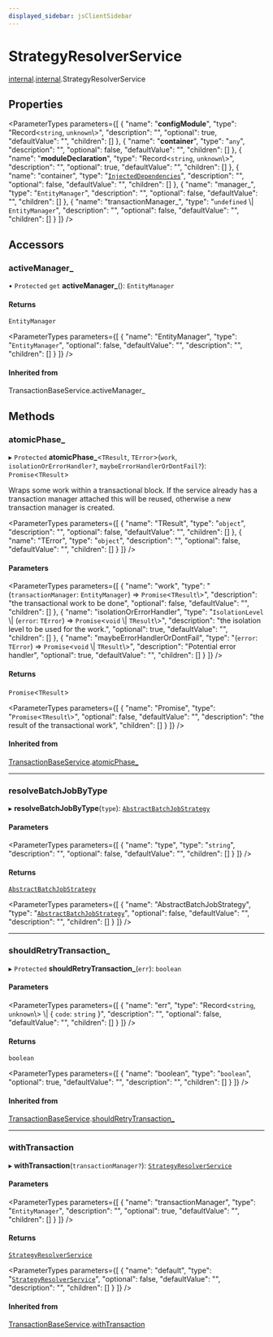 ```yaml
---
displayed_sidebar: jsClientSidebar
---
```



# StrategyResolverService

[internal](../../admin_discounts/modules/admin_discounts.internal.mdx).[internal](../modules/admin_discounts.internal.internal.mdx).StrategyResolverService

## Properties

<ParameterTypes parameters={[
  {
    "name": "__configModule__",
    "type": "Record<`string`, `unknown`\\>",
    "description": "",
    "optional": true,
    "defaultValue": "",
    "children": []
  },
  {
    "name": "__container__",
    "type": "`any`",
    "description": "",
    "optional": false,
    "defaultValue": "",
    "children": []
  },
  {
    "name": "__moduleDeclaration__",
    "type": "Record<`string`, `unknown`\\>",
    "description": "",
    "optional": true,
    "defaultValue": "",
    "children": []
  },
  {
    "name": "container",
    "type": "[`InjectedDependencies`](../../admin_discounts/modules/admin_discounts.internal.mdx#injecteddependencies-38)",
    "description": "",
    "optional": false,
    "defaultValue": "",
    "children": []
  },
  {
    "name": "manager_",
    "type": "`EntityManager`",
    "description": "",
    "optional": false,
    "defaultValue": "",
    "children": []
  },
  {
    "name": "transactionManager_",
    "type": "`undefined` \\| `EntityManager`",
    "description": "",
    "optional": false,
    "defaultValue": "",
    "children": []
  }
]} />

## Accessors

### activeManager\_

• `Protected` `get` **activeManager_**(): `EntityManager`

#### Returns

`EntityManager`

<ParameterTypes parameters={[
  {
    "name": "EntityManager",
    "type": "`EntityManager`",
    "optional": false,
    "defaultValue": "",
    "description": "",
    "children": []
  }
]} />

#### Inherited from

TransactionBaseService.activeManager\_

## Methods

### atomicPhase\_

▸ `Protected` **atomicPhase_**<`TResult`, `TError`\>(`work`, `isolationOrErrorHandler?`, `maybeErrorHandlerOrDontFail?`): `Promise`<`TResult`\>

Wraps some work within a transactional block. If the service already has
a transaction manager attached this will be reused, otherwise a new
transaction manager is created.

<ParameterTypes parameters={[
  {
    "name": "TResult",
    "type": "`object`",
    "description": "",
    "optional": false,
    "defaultValue": "",
    "children": []
  },
  {
    "name": "TError",
    "type": "`object`",
    "description": "",
    "optional": false,
    "defaultValue": "",
    "children": []
  }
]} />

#### Parameters

<ParameterTypes parameters={[
  {
    "name": "work",
    "type": "(`transactionManager`: `EntityManager`) => `Promise`<`TResult`\\>",
    "description": "the transactional work to be done",
    "optional": false,
    "defaultValue": "",
    "children": []
  },
  {
    "name": "isolationOrErrorHandler",
    "type": "`IsolationLevel` \\| (`error`: `TError`) => `Promise`<`void` \\| `TResult`\\>",
    "description": "the isolation level to be used for the work.",
    "optional": true,
    "defaultValue": "",
    "children": []
  },
  {
    "name": "maybeErrorHandlerOrDontFail",
    "type": "(`error`: `TError`) => `Promise`<`void` \\| `TResult`\\>",
    "description": "Potential error handler",
    "optional": true,
    "defaultValue": "",
    "children": []
  }
]} />

#### Returns

`Promise`<`TResult`\>

<ParameterTypes parameters={[
  {
    "name": "Promise",
    "type": "`Promise`<`TResult`\\>",
    "optional": false,
    "defaultValue": "",
    "description": "the result of the transactional work",
    "children": []
  }
]} />

#### Inherited from

[TransactionBaseService](admin_discounts.internal.internal.TransactionBaseService.mdx).[atomicPhase_](admin_discounts.internal.internal.TransactionBaseService.mdx#atomicphase_)

___

### resolveBatchJobByType

▸ **resolveBatchJobByType**(`type`): [`AbstractBatchJobStrategy`](admin_discounts.internal.internal.AbstractBatchJobStrategy.mdx)

#### Parameters

<ParameterTypes parameters={[
  {
    "name": "type",
    "type": "`string`",
    "description": "",
    "optional": false,
    "defaultValue": "",
    "children": []
  }
]} />

#### Returns

[`AbstractBatchJobStrategy`](admin_discounts.internal.internal.AbstractBatchJobStrategy.mdx)

<ParameterTypes parameters={[
  {
    "name": "AbstractBatchJobStrategy",
    "type": "[`AbstractBatchJobStrategy`](admin_discounts.internal.internal.AbstractBatchJobStrategy.mdx)",
    "optional": false,
    "defaultValue": "",
    "description": "",
    "children": []
  }
]} />

___

### shouldRetryTransaction\_

▸ `Protected` **shouldRetryTransaction_**(`err`): `boolean`

#### Parameters

<ParameterTypes parameters={[
  {
    "name": "err",
    "type": "Record<`string`, `unknown`\\> \\| { `code`: `string`  }",
    "description": "",
    "optional": false,
    "defaultValue": "",
    "children": []
  }
]} />

#### Returns

`boolean`

<ParameterTypes parameters={[
  {
    "name": "boolean",
    "type": "`boolean`",
    "optional": true,
    "defaultValue": "",
    "description": "",
    "children": []
  }
]} />

#### Inherited from

[TransactionBaseService](admin_discounts.internal.internal.TransactionBaseService.mdx).[shouldRetryTransaction_](admin_discounts.internal.internal.TransactionBaseService.mdx#shouldretrytransaction_)

___

### withTransaction

▸ **withTransaction**(`transactionManager?`): [`StrategyResolverService`](admin_discounts.internal.internal.StrategyResolverService.mdx)

#### Parameters

<ParameterTypes parameters={[
  {
    "name": "transactionManager",
    "type": "`EntityManager`",
    "description": "",
    "optional": true,
    "defaultValue": "",
    "children": []
  }
]} />

#### Returns

[`StrategyResolverService`](admin_discounts.internal.internal.StrategyResolverService.mdx)

<ParameterTypes parameters={[
  {
    "name": "default",
    "type": "[`StrategyResolverService`](admin_discounts.internal.internal.StrategyResolverService.mdx)",
    "optional": false,
    "defaultValue": "",
    "description": "",
    "children": []
  }
]} />

#### Inherited from

[TransactionBaseService](admin_discounts.internal.internal.TransactionBaseService.mdx).[withTransaction](admin_discounts.internal.internal.TransactionBaseService.mdx#withtransaction)
